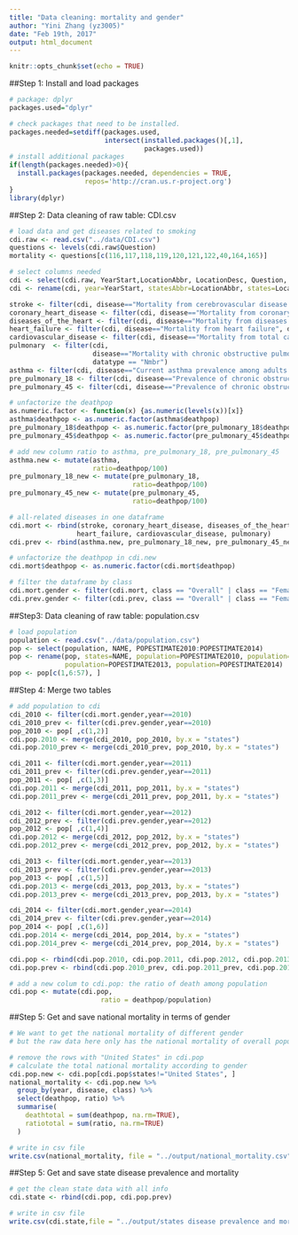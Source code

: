 ```yaml
---
title: "Data cleaning: mortality and gender"
author: "Yini Zhang (yz3005)"
date: "Feb 19th, 2017"
output: html_document
---
```


```r
knitr::opts_chunk$set(echo = TRUE)
```

##Step 1: Install and load packages
```r
# package: dplyr
packages.used="dplyr"

# check packages that need to be installed.
packages.needed=setdiff(packages.used, 
                        intersect(installed.packages()[,1], 
                                  packages.used))
# install additional packages
if(length(packages.needed)>0){
  install.packages(packages.needed, dependencies = TRUE,
                   repos='http://cran.us.r-project.org')
}
library(dplyr)
```

##Step 2: Data cleaning of raw table: CDI.csv
```r
# load data and get diseases related to smoking
cdi.raw <- read.csv("../data/CDI.csv")
questions <- levels(cdi.raw$Question)
mortality <- questions[c(116,117,118,119,120,121,122,40,164,165)]

# select columns needed
cdi <- select(cdi.raw, YearStart,LocationAbbr, LocationDesc, Question, DataValueTypeID, DataValue, Stratification1)
cdi <- rename(cdi, year=YearStart, statesAbbr=LocationAbbr, states=LocationDesc, disease=Question, datatype=DataValueTypeID, deathpop=DataValue, class=Stratification1)

stroke <- filter(cdi, disease=="Mortality from cerebrovascular disease (stroke)", datatype == "Nmbr")
coronary_heart_disease <- filter(cdi, disease=="Mortality from coronary heart disease", datatype == "Nmbr")
diseases_of_the_heart <- filter(cdi, disease=="Mortality from diseases of the heart", datatype == "Nmbr")
heart_failure <- filter(cdi, disease=="Mortality from heart failure", datatype == "Nmbr")
cardiovascular_disease <- filter(cdi, disease=="Mortality from total cardiovascular disease", datatype == "Nmbr")
pulmonary  <- filter(cdi, 
                     disease=="Mortality with chronic obstructive pulmonary disease as underlying or contributing cause among adults aged >=45 years",
                     datatype == "Nmbr")
asthma <- filter(cdi, disease=="Current asthma prevalence among adults aged >= 18 years", datatype == "CrdPrev")
pre_pulmonary_18 <- filter(cdi, disease=="Prevalence of chronic obstructive pulmonary disease among adults >= 18", datatype == "CrdPrev")
pre_pulmonary_45 <- filter(cdi, disease=="Prevalence of chronic obstructive pulmonary disease among adults >= 45 years", datatype == "CrdPrev")

# unfactorize the deathpop 
as.numeric.factor <- function(x) {as.numeric(levels(x))[x]}
asthma$deathpop <- as.numeric.factor(asthma$deathpop)
pre_pulmonary_18$deathpop <- as.numeric.factor(pre_pulmonary_18$deathpop)
pre_pulmonary_45$deathpop <- as.numeric.factor(pre_pulmonary_45$deathpop)

# add new column ratio to asthma, pre_pulmonary_18, pre_pulmonary_45
asthma.new <- mutate(asthma, 
                     ratio=deathpop/100)
pre_pulmonary_18_new <- mutate(pre_pulmonary_18, 
                               ratio=deathpop/100)
pre_pulmonary_45_new <- mutate(pre_pulmonary_45, 
                               ratio=deathpop/100)

# all-related diseases in one dataframe
cdi.mort <- rbind(stroke, coronary_heart_disease, diseases_of_the_heart,
                 heart_failure, cardiovascular_disease, pulmonary)
cdi.prev <- rbind(asthma.new, pre_pulmonary_18_new, pre_pulmonary_45_new)

# unfactorize the deathpop in cdi.new
cdi.mort$deathpop <- as.numeric.factor(cdi.mort$deathpop)

# filter the dataframe by class
cdi.mort.gender <- filter(cdi.mort, class == "Overall" | class == "Female" | class == "Male")
cdi.prev.gender <- filter(cdi.prev, class == "Overall" | class == "Female" | class == "Male")
```

##Step3: Data cleaning of raw table: population.csv
```r
# load population
population <- read.csv("../data/population.csv")
pop <- select(population, NAME, POPESTIMATE2010:POPESTIMATE2014)
pop <- rename(pop, states=NAME, population=POPESTIMATE2010, population=POPESTIMATE2011, population=POPESTIMATE2012,
              population=POPESTIMATE2013, population=POPESTIMATE2014)
pop <- pop[c(1,6:57), ]
```

##Step 4: Merge two tables
```r
# add population to cdi
cdi_2010 <- filter(cdi.mort.gender,year==2010)
cdi_2010_prev <- filter(cdi.prev.gender,year==2010)
pop_2010 <- pop[ ,c(1,2)]
cdi.pop.2010 <- merge(cdi_2010, pop_2010, by.x = "states")
cdi.pop.2010_prev <- merge(cdi_2010_prev, pop_2010, by.x = "states")

cdi_2011 <- filter(cdi.mort.gender,year==2011)
cdi_2011_prev <- filter(cdi.prev.gender,year==2011)
pop_2011 <- pop[ ,c(1,3)]
cdi.pop.2011 <- merge(cdi_2011, pop_2011, by.x = "states")
cdi.pop.2011_prev <- merge(cdi_2011_prev, pop_2011, by.x = "states")

cdi_2012 <- filter(cdi.mort.gender,year==2012)
cdi_2012_prev <- filter(cdi.prev.gender,year==2012)
pop_2012 <- pop[ ,c(1,4)]
cdi.pop.2012 <- merge(cdi_2012, pop_2012, by.x = "states")
cdi.pop.2012_prev <- merge(cdi_2012_prev, pop_2012, by.x = "states")

cdi_2013 <- filter(cdi.mort.gender,year==2013)
cdi_2013_prev <- filter(cdi.prev.gender,year==2013)
pop_2013 <- pop[ ,c(1,5)]
cdi.pop.2013 <- merge(cdi_2013, pop_2013, by.x = "states")
cdi.pop.2013_prev <- merge(cdi_2013_prev, pop_2013, by.x = "states")

cdi_2014 <- filter(cdi.mort.gender,year==2014)
cdi_2014_prev <- filter(cdi.prev.gender,year==2014)
pop_2014 <- pop[ ,c(1,6)]
cdi.pop.2014 <- merge(cdi_2014, pop_2014, by.x = "states")
cdi.pop.2014_prev <- merge(cdi_2014_prev, pop_2014, by.x = "states")

cdi.pop <- rbind(cdi.pop.2010, cdi.pop.2011, cdi.pop.2012, cdi.pop.2013, cdi.pop.2014)
cdi.pop.prev <- rbind(cdi.pop.2010_prev, cdi.pop.2011_prev, cdi.pop.2012_prev, cdi.pop.2013_prev, cdi.pop.2014_prev)

# add a new colum to cdi.pop: the ratio of death among population
cdi.pop <- mutate(cdi.pop,
                       ratio = deathpop/population)
```

##Step 5: Get and save national mortality in terms of gender
```r
# We want to get the national mortality of different gender
# but the raw data here only has the national mortality of overall population

# remove the rows with "United States" in cdi.pop
# calculate the total national mortality according to gender
cdi.pop.new <- cdi.pop[cdi.pop$states!="United States", ]
national_mortality <- cdi.pop.new %>%
  group_by(year, disease, class) %>%
  select(deathpop, ratio) %>%
  summarise(
    deathtotal = sum(deathpop, na.rm=TRUE),
    ratiototal = sum(ratio, na.rm=TRUE)
  )

# write in csv file
write.csv(national_mortality, file = "../output/national_mortality.csv")
```

##Step 5: Get and save state disease prevalence and mortality
```r
# get the clean state data with all info
cdi.state <- rbind(cdi.pop, cdi.pop.prev)

# write in csv file
write.csv(cdi.state,file = "../output/states disease prevalence and mortality.csv")
```



